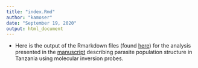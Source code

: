 ```yaml
---
title: "index.Rmd"
author: "kamoser"
date: "September 19, 2020"
output: html_document
---
```


- Here is the output of the Rmarkdown files (found [here](https://github.com/kmogroethe/Mns-Tz-2017-PopGen-MIPs)) for the analysis presented in the [manuscript](https://www.biorxiv.org/content/10.1101/2020.05.09.085225v1) describing parasite population structure in Tanzania using molecular inversion probes.

